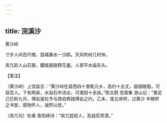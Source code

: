 ```yaml
---
---
---
```

title: 浣溪沙
---



黄沙岭





寸步人间百尺楼，孤城春水一沙鸥。天风吹树几时休。

突兀趁人山石狠，朦胧避路野花羞。人家平水庙东头。





【笺注】


〔黄沙岭〕上饶县志：“黄沙岭在县西四十里乾元乡，高约十五丈。谽谺敞豁，可容百人。下有两泉，水自石中流出，可溉田十余亩。”陈文蔚 克斋集 游山记：“嘉定己巳秋九月，傅岩叟拉予与周伯辉践傅岩之约。乙未，度北岸桥，过黄沙 辛稼轩之书堂，感物怀人，凝然以悲。”

〔突兀句〕杜甫 青阳峡诗：“突兀犹趁人，及兹叹冥漠。”